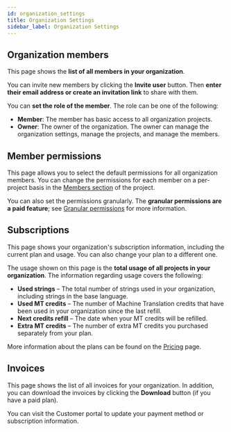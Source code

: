 ---
id: organization_settings
title: Organization Settings
sidebar_label: Organization Settings
---


## Organization members

This page shows the **list of all members in your organization**.

You can invite new members by clicking the **Invite user** button. Then **enter their email address or create an invitation link** to share with them.

You can **set the role of the member**. The role can be one of the following:

- **Member**: The member has basic access to all organization projects.
- **Owner**: The owner of the organization. The owner can manage the organization settings, manage the projects, and manage the members.

<ScreenshotWrapper
  src="/img/docs/platform/new-invitation.webp"
  alt="new member invitation"
/>

## Member permissions

This page allows you to select the default permissions for all organization members. You can change the permissions for each member on a per-project basis in the [Members section](members) of the project.

<ScreenshotWrapper
  src="/img/docs/platform/organization-member-permissions.webp"
  alt="Organization member permissions"
/>

You can also set the permissions granularly. The **granular permissions are a paid feature**; see [Granular permissions](members#granular-permissions) for more information.

## Subscriptions

This page shows your organization's subscription information, including the current plan and usage. You can also change your plan to a different one.

<ScreenshotWrapper
  src="/img/docs/platform/subscriptions.webp"
  alt="Tolgee subscriptions"
/>

The usage shown on this page is the **total usage of all projects in your organization**. The information regarding usage covers the following:

- **Used strings** – The total number of strings used in your organization, including strings in the base language.
- **Used MT credits** – The number of Machine Translation credits that have been used in your organization since the last refill.
- **Next credits refill** – The date when your MT credits will be refilled.
- **Extra MT credits** – The number of extra MT credits you purchased separately from your plan.

More information about the plans can be found on the [Pricing](/pricing) page.

## Invoices

This page shows the list of all invoices for your organization. In addition, you can download the invoices by clicking the **Download** button (if you have a paid plan).

You can visit the Customer portal to update your payment method or subscription information.
